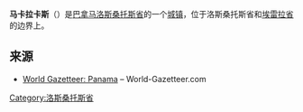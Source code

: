 {{Infobox settlement
|official_name = 马卡拉卡斯
|native_name = Macaracas
|pushpin_map            =Panama
|mapsize                =200px
|coordinates_display    = inline,title
|coordinates_region     = PA
|subdivision_type       = 国家
|subdivision_name       = [[巴拿马|巴拿马]]
|subdivision_type1      = 省
|subdivision_name1      = [[洛斯桑托斯省|洛斯桑托斯省]]
|leader_title           = 
|leader_name            = 
|established_title      =
|established_date       = 
|area_total_km2           = 
|area_footnotes           = 
|population_as_of         = 2008
|population_total =2 413
|population_density_km2   =
|timezone               =
|utc_offset             = 
|timezone_DST           = 
|utc_offset_DST         = 
|latd=7 |latm=43 |lats=48 |latNS=N
|longd=80|longm= 32|longs=24 |longEW=W
|elevation_m            = 
|area_code              = 
|website                = 
}}

'''马卡拉卡斯'''（{{lang-es|Macaracas}}）是[[巴拿马|巴拿马]][[洛斯桑托斯省|洛斯桑托斯]][[巴拿馬行政區劃|省]]的一个[[城镇|城镇]]，位于洛斯桑托斯省和[[埃雷拉省|埃雷拉省]]的边界上。

== 来源 ==
*[https://web.archive.org/web/20081007072808/http://world-gazetteer.com/wg.php?x=&men=gcis&lng=en&des=wg&geo=-167&srt=npan&col=abcdefghinoq&msz=1500&pt=c&va=x World Gazetteer: Panama] – World-Gazetteer.com

{{Los Santos Province}}

[[Category:洛斯桑托斯省|Category:洛斯桑托斯省]]


{{Panama-geo-stub}}